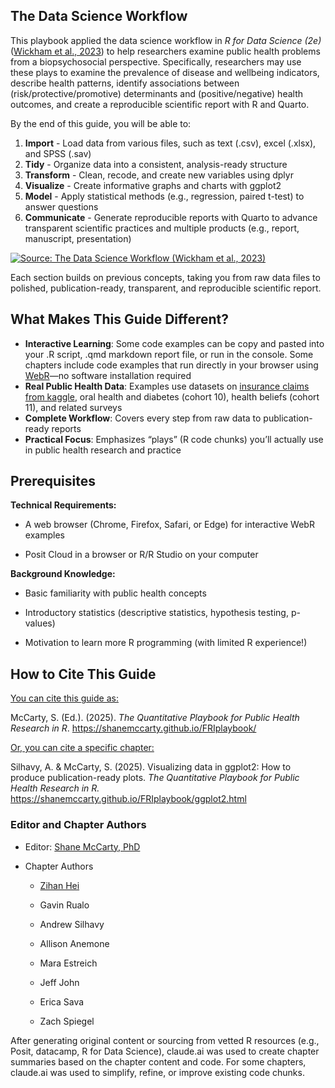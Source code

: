 ## The Data Science Workflow

This playbook applied the data science workflow in *R for Data Science (2e)* ([Wickham et al., 2023](https://r4ds.hadley.nz/whole-game.html)) to help researchers examine public health problems from a biopsychosocial perspective. Specifically, researchers may use these plays to examine the prevalence of disease and wellbeing indicators, describe health patterns, identify associations between (risk/protective/promotive) determinants and (positive/negative) health outcomes, and create a reproducible scientific report with R and Quarto.

By the end of this guide, you will be able to:

1.  **Import** - Load data from various files, such as text (.csv), excel (.xlsx), and SPSS (.sav)
2.  **Tidy** - Organize data into a consistent, analysis-ready structure
3.  **Transform** - Clean, recode, and create new variables using dplyr
4.  **Visualize** - Create informative graphs and charts with ggplot2
5.  **Model** - Apply statistical methods (e.g., regression, paired t-test) to answer questions
6.  **Communicate** - Generate reproducible reports with Quarto to advance transparent scientific practices and multiple products (e.g., report, manuscript, presentation)

[![Source: The Data Science Workflow (Wickham et al., 2023)](images/intro-workflow.png)](https://r4ds.hadley.nz/whole-game.html#fig-ds-whole-game)

Each section builds on previous concepts, taking you from raw data files to polished, publication-ready, transparent, and reproducible scientific report.

## What Makes This Guide Different?

-   **Interactive Learning**: Some code examples can be copy and pasted into your .R script, .qmd markdown report file, or run in the console. Some chapters include code examples that run directly in your browser using [WebR](https://docs.r-wasm.org/webr/latest/)—no software installation required
-   **Real Public Health Data**: Examples use datasets on [insurance claims from kaggle](https://www.kaggle.com/code/pralabhpoudel/does-smoking-makes-your-insurance-high), oral health and diabetes (cohort 10), health beliefs (cohort 11), and related surveys
-   **Complete Workflow**: Covers every step from raw data to publication-ready reports
-   **Practical Focus**: Emphasizes "plays" (R code chunks) you'll actually use in public health research and practice

## Prerequisites

**Technical Requirements:**

-   A web browser (Chrome, Firefox, Safari, or Edge) for interactive WebR examples

-   Posit Cloud in a browser or R/R Studio on your computer

**Background Knowledge:**

-   Basic familiarity with public health concepts

-   Introductory statistics (descriptive statistics, hypothesis testing, p-values)

-   Motivation to learn more R programming (with limited R experience!)

## How to Cite This Guide

[You can cite this guide as:]{.underline}

McCarty, S. (Ed.). (2025). *The Quantitative Playbook for Public Health Research in R*. <https://shanemccarty.github.io/FRIplaybook/>

[Or, you can cite a specific chapter:]{.underline}

Silhavy, A. & McCarty, S. (2025). Visualizing data in ggplot2: How to produce publication-ready plots. *The Quantitative Playbook for Public Health Research in R.* <https://shanemccarty.github.io/FRIplaybook/ggplot2.html>

### Editor and Chapter Authors

-   Editor: [Shane McCarty, PhD](https://shane.quarto.pub)

-   Chapter Authors

    -   [Zihan Hei](https://zihanhei.quarto.pub)

    -   Gavin Rualo

    -   Andrew Silhavy

    -   Allison Anemone

    -   Mara Estreich

    -   Jeff John

    -   Erica Sava

    -   Zach Spiegel

After generating original content or sourcing from vetted R resources (e.g., Posit, datacamp, R for Data Science), claude.ai was used to create chapter summaries based on the chapter content and code. For some chapters, claude.ai was used to simplify, refine, or improve existing code chunks.

